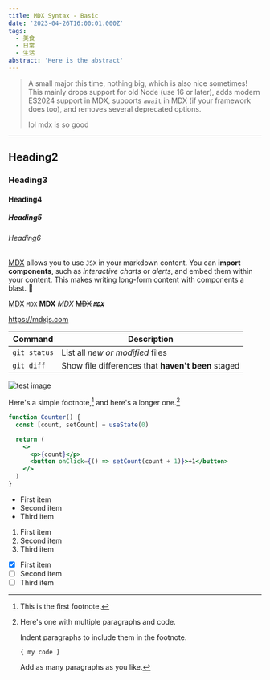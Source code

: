```yaml
---
title: MDX Syntax - Basic
date: '2023-04-26T16:00:01.000Z'
tags:
  - 美食
  - 日常
  - 生活
abstract: 'Here is the abstract'
---
```


> A small major this time, nothing big, which is also nice sometimes! This mainly drops support for old Node (use 16 or later), adds modern ES2024 support in MDX, supports `await` in MDX (if your framework does too), and removes several deprecated options.
>
> lol mdx is so good

---

## Heading2

### Heading3

#### Heading4

##### Heading5

###### Heading6

[MDX](https://mdxjs.com) allows you to use `JSX` in your markdown content. You can **import components**, such as _interactive charts_ or _alerts_, and embed them within your content. This makes writing long-form content with components a blast. 🚀

[MDX](https://mdxjs.com) `MDX` **MDX** _MDX_ ~~MDX~~ ~~_**[`MDX`](https://mdxjs.com)**_~~

https://mdxjs.com

| Command      | Description                                        |
| ------------ | -------------------------------------------------- |
| `git status` | List all _new or modified_ files                   |
| `git diff`   | Show file differences that **haven't been** staged |

![test image](/images/test-hero-image.webp)

Here's a simple footnote,[^1] and here's a longer one.[^bignote]

```jsx
function Counter() {
  const [count, setCount] = useState(0)

  return (
    <>
      <p>{count}</p>
      <button onClick={() => setCount(count + 1)}>+1</button>
    </>
  )
}
```

- First item
- Second item
- Third item

1. First item
2. Second item
3. Third item

- [x] First item
- [ ] Second item
- [ ] Third item

[^1]: This is the first footnote.
[^bignote]: Here's one with multiple paragraphs and code.

    Indent paragraphs to include them in the footnote.

    `{ my code }`

    Add as many paragraphs as you like.
